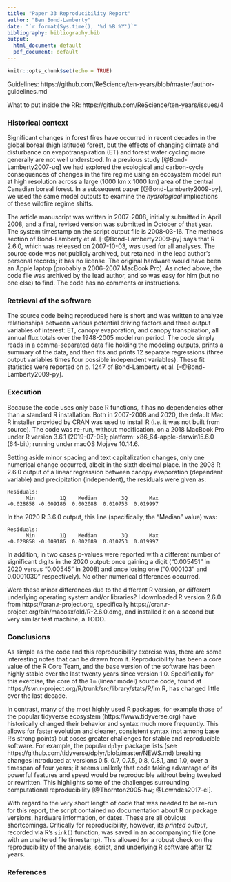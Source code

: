 ```yaml
---
title: "Paper 33 Reproducibility Report"
author: "Ben Bond-Lamberty"
date: "`r format(Sys.time(), '%d %B %Y')`"
bibliography: bibliography.bib
output:
  html_document: default
  pdf_document: default
---
```


```r
knitr::opts_chunk$set(echo = TRUE)
```

Guidelines: https://github.com/ReScience/ten-years/blob/master/author-guidelines.md

What to put inside the RR: https://github.com/ReScience/ten-years/issues/4

### Historical context

Significant changes in forest fires have occurred in recent decades in the global boreal (high latitude) forest, but the effects of changing climate and disturbance on evapotranspiration (ET) and forest water cycling more generally are not well understood. In a previous study [@Bond-Lamberty2007-uq] we had explored the ecological and carbon-cycle consequences of changes in the fire regime using an ecosystem model run at high resolution across a large (1000 km x 1000 km) area of the central Canadian boreal forest. In a subsequent paper [@Bond-Lamberty2009-py], we used the same model outputs to examine the _hydrological_ implications of these wildfire regime shifts.

The article manuscript was written in 2007-2008, initially submitted in April 2008, and a final, revised version was submitted in October of that year. The system timestamp on the script output file is 2008-03-16. The methods section of Bond-Lamberty et al. [-@Bond-Lamberty2009-py] says that R 2.6.0, which was released on 2007-10-03, was used for all analyses. The source code was not publicly archived, but retained in the lead author's personal records; it has no license. The original hardware would have been an Apple laptop (probably a 2006-2007 MacBook Pro). As noted above, the code file was archived by the lead author, and so was easy for him (but no one else) to find. The code has no comments or instructions.

### Retrieval of the software

The source code being reproduced here is short and was written to analyze relationships between various potential driving factors and three output variables of interest: ET, canopy evaporation, and canopy transpiration, all annual flux totals over the 1948-2005 model run period. The code simply reads in a comma-separated data file holding the modeling outputs, prints a summary of the data, and then fits and prints 12 separate regressions (three output variables times four possible independent variables). These fit statistics were reported on p. 1247 of Bond-Lamberty et al. [-@Bond-Lamberty2009-py].

### Execution

Because the code uses only base R functions, it has no dependencies other than a standard R installation. Both in 2007-2008 and 2020, the default Mac R installer provided by CRAN was used to install R (i.e. it was not built from source). The code was re-run, without modification, on a 2018 MacBook Pro under R version 3.6.1 (2019-07-05); platform: x86_64-apple-darwin15.6.0 (64-bit); running under macOS Mojave 10.14.6.

Setting aside minor spacing and text capitalization changes, only one numerical change occurred, albeit in the sixth decimal place. In the 2008 R 2.6.0 output of a linear regression between canopy evaporation (dependent variable) and precipitation (independent), the residuals were given as:
```
Residuals:
      Min        1Q    Median        3Q       Max 
-0.028858 -0.009186  0.002088  0.010753  0.019997 
```
In the 2020 R 3.6.0 output, this line (specifically, the "Median" value) was:
```
Residuals:
      Min        1Q    Median        3Q       Max 
-0.028858 -0.009186  0.002089  0.010753  0.019997 
```
In addition, in two cases p-values were reported with a different number of significant digits in the 2020 output: once gaining a digit ("0.005451" in 2020 versus "0.00545" in 2008) and once losing one ("0.000103" and 0.0001030" respectively). No other numerical differences occurred.

Were these minor differences due to the different R version, or different underlying operating system and/or libraries? I downloaded R version 2.6.0 from https://cran.r-project.org, specifically https://cran.r-project.org/bin/macosx/old/R-2.6.0.dmg, and installed it on a second but very similar test machine, a TODO.

### Conclusions

As simple as the code and this reproducibility exercise was, there are some interesting notes that can be drawn from it. Reproducibility has been a core value of the R Core Team, and the base version of the software has been highly stable over the last twenty years since version 1.0. Specifically for this exercise, the core of the `lm` (linear model) source code, found at https://svn.r-project.org/R/trunk/src/library/stats/R/lm.R, has changed little over the last decade.

In contrast, many of the most highly used R packages, for example those of the popular tidyverse ecosystem (https://www.tidyverse.org) have historically changed their behavior and syntax much more frequently. This allows for faster evolution and cleaner, consistent syntax (not among base R's strong points) but poses greater challenges for stable and reproducible software. For example, the popular `dplyr` package lists (see https://github.com/tidyverse/dplyr/blob/master/NEWS.md) breaking changes introduced at versions 0.5, 0.7, 0.7.5, 0.8, 0.8.1, and 1.0, over a timespan of four years; it seems unlikely that code taking advantage of its powerful features and speed would be reproducible without being tweaked or rewritten. This highlights some of the challenges surrounding computational reproducibility [@Thornton2005-hw; @Lowndes2017-el].

With regard to the very short length of code that was needed to be re-run for this report, the script contained no documentation about R or package versions, hardware information, or dates. These are all obvious shortcomings. Critically for reproducibility, however, its _printed output_, recorded via R's `sink()` function, was saved in an accompanying file (one with an unaltered file timestamp). This allowed for a robust check on the reproducibility of the analysis, script, and underlying R software after 12 years.

### References
